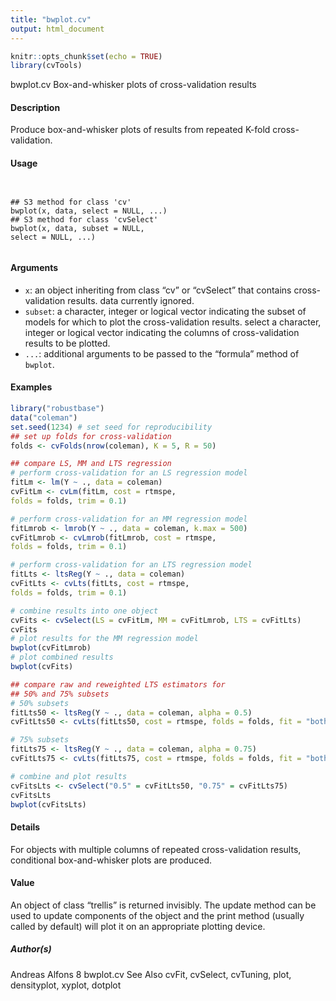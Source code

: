 ```yaml
---
title: "bwplot.cv"
output: html_document
---
```


```r
knitr::opts_chunk$set(echo = TRUE)
library(cvTools)
```
bwplot.cv Box-and-whisker plots of cross-validation results

#### Description 

Produce box-and-whisker plots of results from repeated K-fold cross-validation.

#### Usage 
<pre><code>

## S3 method for class 'cv'
bwplot(x, data, select = NULL, ...)
## S3 method for class 'cvSelect'
bwplot(x, data, subset = NULL,
select = NULL, ...)

</code></pre>
#### Arguments 

* ``x``: an object inheriting from class "cv" or "cvSelect" that contains cross-validation results.
data currently ignored.
* ``subset``: a character, integer or logical vector indicating the subset of models for which to plot the cross-validation results. select a character, integer or logical vector indicating the columns of cross-validation results to be plotted.
* ``...``: additional arguments to be passed to the "formula" method of ``bwplot``.

#### Examples 

```r

library("robustbase")
data("coleman")
set.seed(1234) # set seed for reproducibility
## set up folds for cross-validation
folds <- cvFolds(nrow(coleman), K = 5, R = 50)
```

```r
## compare LS, MM and LTS regression
# perform cross-validation for an LS regression model
fitLm <- lm(Y ~ ., data = coleman)
cvFitLm <- cvLm(fitLm, cost = rtmspe,
folds = folds, trim = 0.1)
```

```r
# perform cross-validation for an MM regression model
fitLmrob <- lmrob(Y ~ ., data = coleman, k.max = 500)
cvFitLmrob <- cvLmrob(fitLmrob, cost = rtmspe,
folds = folds, trim = 0.1)
```

```r
# perform cross-validation for an LTS regression model
fitLts <- ltsReg(Y ~ ., data = coleman)
cvFitLts <- cvLts(fitLts, cost = rtmspe,
folds = folds, trim = 0.1)
```

```r
# combine results into one object
cvFits <- cvSelect(LS = cvFitLm, MM = cvFitLmrob, LTS = cvFitLts)
cvFits
# plot results for the MM regression model
bwplot(cvFitLmrob)
# plot combined results
bwplot(cvFits)
```

```r
## compare raw and reweighted LTS estimators for
## 50% and 75% subsets
# 50% subsets
fitLts50 <- ltsReg(Y ~ ., data = coleman, alpha = 0.5)
cvFitLts50 <- cvLts(fitLts50, cost = rtmspe, folds = folds, fit = "both", trim = 0.1)
```

```r
# 75% subsets
fitLts75 <- ltsReg(Y ~ ., data = coleman, alpha = 0.75)
cvFitLts75 <- cvLts(fitLts75, cost = rtmspe, folds = folds, fit = "both", trim = 0.1)
```

```r
# combine and plot results
cvFitsLts <- cvSelect("0.5" = cvFitLts50, "0.75" = cvFitLts75)
cvFitsLts
bwplot(cvFitsLts)
```

#### Details 

For objects with multiple columns of repeated cross-validation results, conditional box-and-whisker
plots are produced.

#### Value
An object of class "trellis" is returned invisibly. The update method can be used to update components
of the object and the print method (usually called by default) will plot it on an appropriate
plotting device.

##### Author(s)
Andreas Alfons
8 bwplot.cv
See Also
cvFit, cvSelect, cvTuning, plot, densityplot, xyplot, dotplot
